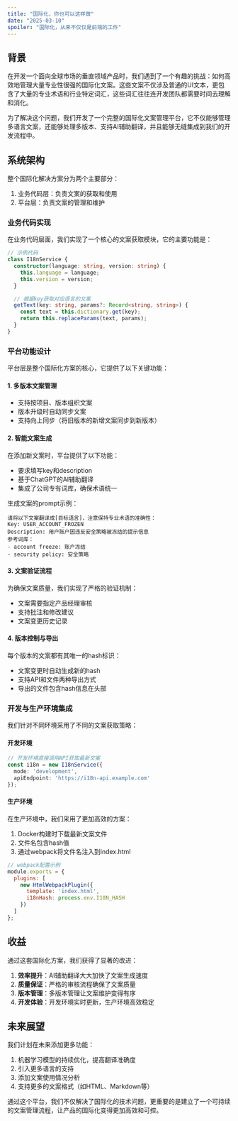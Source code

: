 ```yaml
---
title: "国际化，你也可以这样做"
date: "2025-03-10"
spoiler: "国际化，从来不仅仅是前端的工作"
---
```


## 背景

在开发一个面向全球市场的垂直领域产品时，我们遇到了一个有趣的挑战：如何高效地管理大量专业性很强的国际化文案。这些文案不仅涉及普通的UI文本，更包含了大量的专业术语和行业特定词汇，这些词汇往往连开发团队都需要时间去理解和消化。

为了解决这个问题，我们开发了一个完整的国际化文案管理平台，它不仅能够管理多语言文案，还能够处理多版本、支持AI辅助翻译，并且能够无缝集成到我们的开发流程中。

## 系统架构

整个国际化解决方案分为两个主要部分：

1. 业务代码层：负责文案的获取和使用
2. 平台层：负责文案的管理和维护

### 业务代码实现

在业务代码层面，我们实现了一个核心的文案获取模块，它的主要功能是：

```typescript
// 示例代码
class I18nService {
  constructor(language: string, version: string) {
    this.language = language;
    this.version = version;
  }

  // 根据key获取对应语言的文案
  getText(key: string, params?: Record<string, string>) {
    const text = this.dictionary.get(key);
    return this.replaceParams(text, params);
  }
}
```

### 平台功能设计

平台层是整个国际化方案的核心，它提供了以下关键功能：

#### 1. 多版本文案管理

- 支持按项目、版本组织文案
- 版本升级时自动同步文案
- 支持向上同步（将旧版本的新增文案同步到新版本）

#### 2. 智能文案生成

在添加新文案时，平台提供了以下功能：

- 要求填写key和description
- 基于ChatGPT的AI辅助翻译
- 集成了公司专有词库，确保术语统一

生成文案的prompt示例：
```
请将以下文案翻译成[目标语言]，注意保持专业术语的准确性：
Key: USER_ACCOUNT_FROZEN
Description: 用户账户因违反安全策略被冻结的提示信息
参考词库：
- account freeze: 账户冻结
- security policy: 安全策略
```

#### 3. 文案验证流程

为确保文案质量，我们实现了严格的验证机制：

- 文案需要指定产品经理审核
- 支持批注和修改建议
- 文案变更历史记录

#### 4. 版本控制与导出

每个版本的文案都有其唯一的hash标识：

- 文案变更时自动生成新的hash
- 支持API和文件两种导出方式
- 导出的文件包含hash信息在头部

### 开发与生产环境集成

我们针对不同环境采用了不同的文案获取策略：

#### 开发环境

```typescript
// 开发环境直接调用API获取最新文案
const i18n = new I18nService({
  mode: 'development',
  apiEndpoint: 'https://i18n-api.example.com'
});
```

#### 生产环境

在生产环境中，我们采用了更加高效的方案：

1. Docker构建时下载最新文案文件
2. 文件名包含hash值
3. 通过webpack将文件名注入到index.html

```javascript
// webpack配置示例
module.exports = {
  plugins: [
    new HtmlWebpackPlugin({
      template: 'index.html',
      i18nHash: process.env.I18N_HASH
    })
  ]
};
```

## 收益

通过这套国际化方案，我们获得了显著的改进：

1. **效率提升**：AI辅助翻译大大加快了文案生成速度
2. **质量保证**：严格的审核流程确保了文案质量
3. **版本管理**：多版本管理让文案维护变得有序
4. **开发体验**：开发环境实时更新，生产环境高效稳定

## 未来展望

我们计划在未来添加更多功能：

1. 机器学习模型的持续优化，提高翻译准确度
2. 引入更多语言的支持
3. 添加文案使用情况分析
4. 支持更多的文案格式（如HTML、Markdown等）

通过这个平台，我们不仅解决了国际化的技术问题，更重要的是建立了一个可持续的文案管理流程，让产品的国际化变得更加高效和可控。

